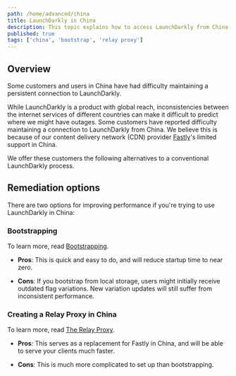 ```yaml
---
path: /home/advanced/china
title: LaunchDarkly in China
description: This topic explains how to access LaunchDarkly from China.
published: true
tags: ['china', 'bootstrap', 'relay proxy']
---
```


## Overview

Some customers and users in China have had difficulty maintaining a persistent connection to LaunchDarkly.

While LaunchDarkly is a product with global reach, inconsistencies between the internet services of different countries can make it difficult to predict where we might have outages. Some customers have reported difficulty maintaining a connection to LaunchDarkly from China. We believe this is because of our content delivery network (CDN) provider [Fastly](https://www.fastly.com/)'s limited support in China.

We offer these customers the following alternatives to a conventional LaunchDarkly process.

## Remediation options

There are two options for improving performance if you're trying to use LaunchDarkly in China:

### Bootstrapping

To learn more, read [Bootstrapping](/sdk/features/bootstrapping#javascript).

- **Pros**: This is quick and easy to do, and will reduce startup time to near zero.

- **Cons**: If you bootstrap from local storage, users might initially receive outdated flag variations. New variation updates will still suffer from inconsistent performance.

### Creating a Relay Proxy in China

To learn more, read [The Relay Proxy](/home/relay-proxy).

- **Pros**: This serves as a replacement for Fastly in China, and will be able to serve your clients much faster.

- **Cons**: This is much more complicated to set up than bootstrapping.
